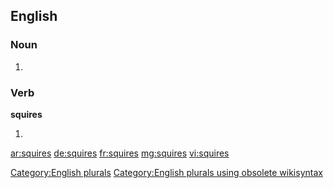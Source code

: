
==English==

===Noun===
{{head|en}}

# {{plural of|squire}}

===Verb===
'''squires'''

# {{en-third-person singular of|squire}}

[[Category:English plurals]][[Category:English plurals using obsolete wikisyntax]]

[[ar:squires]]
[[de:squires]]
[[fr:squires]]
[[mg:squires]]
[[vi:squires]]
